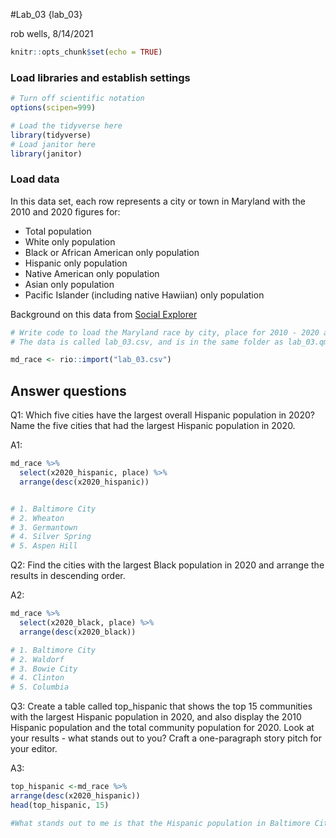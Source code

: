 #Lab_03 {lab_03}

rob wells, 8/14/2021

```r
knitr::opts_chunk$set(echo = TRUE)
```

### Load libraries and establish settings
```r
# Turn off scientific notation
options(scipen=999)

# Load the tidyverse here
library(tidyverse)
# Load janitor here
library(janitor)

```

### Load data

In this data set, each row represents a city or town in Maryland with the 2010 and 2020 figures for: 

-  Total population 
-  White only population
-  Black or African American only population
-  Hispanic only population 
-  Native American only population
-  Asian only population
-  Pacific Islander (including native Hawiian) only population

Background on this data from [Social Explorer](https://www.socialexplorer.com/data/ACS2016_5yr/metadata/?ds=ACS16_5yr&table=B02001) 
```r
# Write code to load the Maryland race by city, place for 2010 - 2020 and call it md_race.
# The data is called lab_03.csv, and is in the same folder as lab_03.qmd (this data notebook)

md_race <- rio::import("lab_03.csv")

```


## Answer questions

Q1: Which five cities have the largest overall Hispanic population in 2020? Name the five cities that had the largest Hispanic population in 2020. 

A1:
```r
md_race %>% 
  select(x2020_hispanic, place) %>% 
  arrange(desc(x2020_hispanic))


# 1. Baltimore City
# 2. Wheaton
# 3. Germantown
# 4. Silver Spring
# 5. Aspen Hill

```

Q2: Find the cities with the largest Black population in 2020 and arrange the results in descending order. 

A2:

```r
md_race %>% 
  select(x2020_black, place) %>% 
  arrange(desc(x2020_black))

# 1. Baltimore City
# 2. Waldorf
# 3. Bowie City
# 4. Clinton
# 5. Columbia

```

Q3: Create a table called top_hispanic that shows the top 15 communities with the largest Hispanic population in 2020, and also display the 2010 Hispanic population and the total community population for 2020. Look at your results - what stands out to you? Craft a one-paragraph story pitch for your editor. 

A3:

```r
top_hispanic <-md_race %>% 
arrange(desc(x2020_hispanic))
head(top_hispanic, 15)

#What stands out to me is that the Hispanic population in Baltimore City grew by about 10,000 from 2010 to 2020. Also the Hispanic took up more than 50% of the population in 2020. Because of this, I would pitch a story about what attracts the Hispanic population to move to Baltimore City and find out a little more about why this community is growing in this specific part of Maryland. 

```
